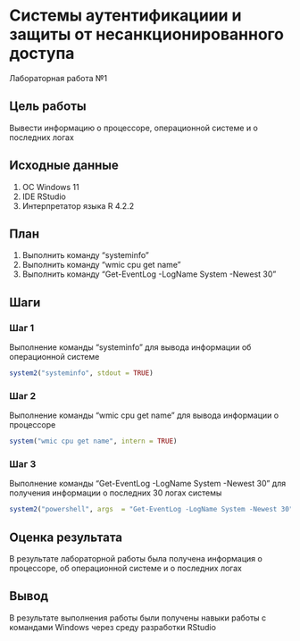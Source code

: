 # Системы аутентификациии и защиты от несанкционированного доступа

Лабораторная работа №1

## Цель работы

Вывести информацию о процессоре, операционной системе и о последних логах

## Исходные данные

1.  ОС Windows 11
2.  IDE RStudio
3.  Интерпретатор языка R 4.2.2

## План

1.  Выполнить команду "systeminfo"
2.  Выполнить команду "wmic cpu get name"
3.  Выполнить команду "Get-EventLog -LogName System -Newest 30"

## Шаги

### Шаг 1

Выполнение команды "systeminfo" для вывода информации об операционной системе

```r
system2("systeminfo", stdout = TRUE)
```

### Шаг 2

Выполнение команды "wmic cpu get name" для вывода информации о процессоре

```r
system("wmic cpu get name", intern = TRUE)
```

### Шаг 3

Выполнение команды "Get-EventLog -LogName System -Newest 30" для получения информации о последних 30 логах системы

```r
system2("powershell", args  = "Get-EventLog -LogName System -Newest 30", stdout = TRUE)
```

## Оценка результата

В результате лабораторной работы была получена информация о процессоре, об операционной системе и о последних логах

## Вывод

В результате выполнения работы были получены навыки работы с командами Windows через среду разработки RStudio
